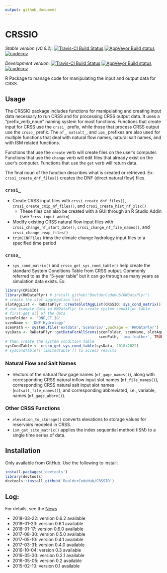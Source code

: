 ```yaml
---
output: github_document
---
```


<!-- README.md is generated from README.Rmd. Please edit that file -->

# CRSSIO
*Stable version (v0.6.2):*
[![Travis-CI Build Status](https://travis-ci.org/BoulderCodeHub/CRSSIO.svg?branch=master)](https://travis-ci.org/BouldercodeHub/CRSSIO)
[![AppVeyor Build status](https://ci.appveyor.com/api/projects/status/tkbmrk4hosv96rin?svg=true)](https://ci.appveyor.com/project/BoulderCodeHub/crssio)
[![codecov](https://codecov.io/gh/BoulderCodeHub/CRSSIO/branch/master/graphs/badge.svg)](https://codecov.io/gh/BoulderCodeHub/CRSSIO)

*Development version:*
[![Travis-CI Build Status](https://travis-ci.org/rabutler/CRSSIO.svg?branch=master)](https://travis-ci.org/rabutler/CRSSIO)
[![AppVeyor Build status](https://ci.appveyor.com/api/projects/status/88fep06n341s4kdb?svg=true)](https://ci.appveyor.com/project/BoulderCodeHub/crssio-kvvpl)
[![codecov](https://codecov.io/gh/rabutler/CRSSIO/branch/master/graphs/badge.svg)](https://codecov.io/gh/rabutler/CRSSIO)

R Package to manage code for manipulating the input and output data for CRSS.

## Usage

The CRSSIO package includes functions for manipulating and creating input data necessary to run CRSS and for processing CRSS output data. It uses a "prefix_verb_noun" naming system for most functions. Functions that create input for CRSS use the `crssi_` prefix, while those that process CRSS output use the `crsso_` prefix. The `nf_`, `natsalt_`, and `ism_` prefixes are also used for multiple functions that deal with natural flow names, natural salt names, and with ISM related functions. 

Functions that use the `create` verb will create files on the user's computer. Functions that use the `change` verb will edit files that already exist on the user's computer. Functions that use the `get` verb will return data. 

The final noun of the function describes what is created or retrieved. Ex: `crssi_create_dnf_files()` creates the DNF (direct natural flow) files. 

### `crssi_`

* Create CRSS input files with `crssi_create_dnf_files()`, `crssi_create_cmip_nf_files()`, and `crssi_create_hist_nf_xlsx()` 
  * These files can also be created with a GUI through an R Studio Addin (see `?crss_input_addin`)
* Modify existing CRSS natural flow input files with `crssi_change_nf_start_date()`, `crssi_change_nf_file_names()`, and `crssi_change_evap_files()`
* `trimCCNFFiles` trims the climate change hydrology input files to a specified time period 

### `crsso_`

* `sys_cond_matrix()` and `crsso_get_sys_cond_table()` help create the standard System Conditions Table from CRSS output. Commonly referred to as the "5-year table" but it can go through as many years as simulation data exists. Ex:

```r
library(CRSSIO)
library(RWDataPlyr) # install_github("BoulderCodeHub/RWDataPlyr")
# create the slot aggregation list
slotAggList <- RWDataPlyr::createSlotAggList(CRSSIO::sys_cond_matrix())
# use example data in RWDataPlyr to create system condition table
# first get all of the data
scenFolder <- 'DNF,CT,IG'
scenName <- 'DNF Hydrology'
scenPath <- system.file('extdata','Scenario/',package = 'RWDataPlyr')
sysData <- RWDataPlyr::getDataForAllScens(scenFolder, scenName, slotAggList,
                                          scenPath, 'tmp.feather', TRUE)
# then create the system condition table
sysCondTable <- crsso_get_sys_cond_table(sysData, 2018:2022)
# sysCondTable[['limitedTable']] to access results
```

### Natural Flow and Salt Names

* Vectors of the natural flow gage names (`nf_gage_names()`), along with corresponding CRSS natural inflow input slot names (`nf_file_names()`), corresponding CRSS natural salt input slot names (`natsalt_file_names()`), and corresponding abbreviated, i.e., variable, names (`nf_gage_abbrv()`).

### Other CRSS Functions

* `elevation_to_storage()` converts elevations to storage values for reservoirs modeled in CRSS.
* `ism_get_site_matrix()` applies the index sequential method (ISM) to a single time series of data.

## Installation

Only available from GitHub. Use the following to install:
```r
install.packages('devtools')
library(devtools)
devtools::install_github('BoulderCodeHub/CRSSIO')
```

## Log:

For details, see the [News](NEWS.md)

* 2018-03-22: version 0.6.2 available
* 2018-01-23: version 0.6.1 available
* 2018-01-17: version 0.6.0 available
* 2017-08-30: version 0.5.0 available
* 2017-05-10: version 0.4.1 available
* 2017-03-31: version 0.4.0 available
* 2016-10-04: version 0.3 available
* 2016-05-30: version 0.2.1 available
* 2016-05-05: version 0.2 available
* 2015-02-10: version 0.1 available

